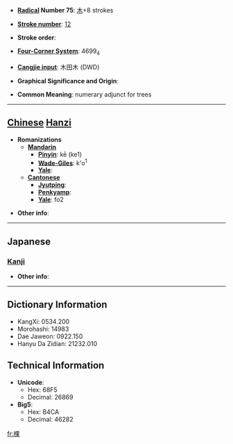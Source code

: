 * '''[[Wiktionary:Chinese radical index| Radical]] Number 75''': [[Wiktionary:Chinese radical index 木|木]]+8 strokes

* '''[[Wiktionary:Chinese total strokes index|Stroke number]]''': [[Wiktionary:Chinese total strokes index 12|12]]

* '''Stroke order''': 

* '''[[Wiktionary:Chinese four corner index|Four-Corner System]]''': 4699<sub>4</sub>

* '''[[Wiktionary:Chinese Cangjie index|Cangjie input]]''': 木田木 (DWD)

* '''Graphical Significance and Origin''': 

* '''Common Meaning''': numerary adjunct for trees

----

== [[Chinese]] [[Hanzi]] ==

* '''Romanizations'''
** '''[[Mandarin]]'''
*** '''[[Pinyin]]''': kē (ke1)
*** '''[[Wade-Giles]]''': k'o<sup>1</sup>
*** '''[[Yale]]''': 
** '''[[Cantonese]]'''
*** '''[[Jyutping]]''':
*** '''[[Penkyamp]]''': 
*** '''[[Yale]]''': fo2

* '''Other info''': 

----

==Japanese==
===[[Kanji]]===
{{kanji|on readings=[[かん]] (kan), [[か]] (ka)
|kun readings=[[きぎれ]] (kigire)
}}

* '''Other info''':  

----

== Dictionary Information ==

* KangXi: 0534.200
* Morohashi: 14983
* Dae Jaweon: 0922.150
* Hanyu Da Zidian: 21232.010

== Technical Information ==

* '''Unicode''':
** Hex: 68F5
** Decimal: 26869
* '''Big5''':
** Hex: B4CA
** Decimal: 46282

[[fr:棵]]